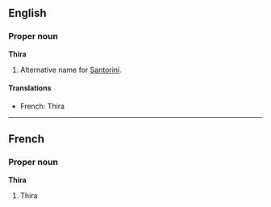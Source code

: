==English==
===Proper noun===
'''Thira'''

#Alternative name for [[Santorini]].

====Translations====
*French: Thira

----
==French==
===Proper noun===
'''Thira'''

#Thira